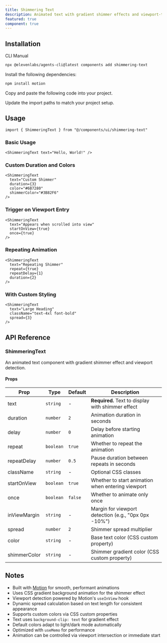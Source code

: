 ```yaml
---
title: Shimmering Text
description: Animated text with gradient shimmer effects and viewport-triggered animations using Motion.
featured: true
component: true
---
```


<ComponentPreview
  name="shimmering-text-demo"
  description="A text shimmer effect with customizable speed, intensity, and colors"
/>

## Installation

<CodeTabs>

<TabsList>
  <TabsTrigger value="cli">CLI</TabsTrigger>
  <TabsTrigger value="manual">Manual</TabsTrigger>
</TabsList>
<TabsContent value="cli">

```bash
npx @elevenlabs/agents-cli@latest components add shimmering-text
```

</TabsContent>

<TabsContent value="manual">

<Steps>

<Step>Install the following dependencies:</Step>

```bash
npm install motion
```

<Step>Copy and paste the following code into your project.</Step>

<ComponentSource
  name="shimmering-text"
  title="components/ui/shimmering-text.tsx"
/>

<Step>Update the import paths to match your project setup.</Step>

</Steps>

</TabsContent>

</CodeTabs>

## Usage

```tsx showLineNumbers
import { ShimmeringText } from "@/components/ui/shimmering-text"
```

### Basic Usage

```tsx showLineNumbers
<ShimmeringText text="Hello, World!" />
```

### Custom Duration and Colors

```tsx showLineNumbers
<ShimmeringText
  text="Custom Shimmer"
  duration={3}
  color="#6B7280"
  shimmerColor="#3B82F6"
/>
```

### Trigger on Viewport Entry

```tsx showLineNumbers
<ShimmeringText
  text="Appears when scrolled into view"
  startOnView={true}
  once={true}
/>
```

### Repeating Animation

```tsx showLineNumbers
<ShimmeringText
  text="Repeating Shimmer"
  repeat={true}
  repeatDelay={1}
  duration={2}
/>
```

### With Custom Styling

```tsx showLineNumbers
<ShimmeringText
  text="Large Heading"
  className="text-4xl font-bold"
  spread={3}
/>
```

## API Reference

### ShimmeringText

An animated text component with gradient shimmer effect and viewport detection.

#### Props

| Prop         | Type      | Default | Description                                          |
| ------------ | --------- | ------- | ---------------------------------------------------- |
| text         | `string`  | -       | **Required.** Text to display with shimmer effect    |
| duration     | `number`  | `2`     | Animation duration in seconds                        |
| delay        | `number`  | `0`     | Delay before starting animation                      |
| repeat       | `boolean` | `true`  | Whether to repeat the animation                      |
| repeatDelay  | `number`  | `0.5`   | Pause duration between repeats in seconds            |
| className    | `string`  | -       | Optional CSS classes                                 |
| startOnView  | `boolean` | `true`  | Whether to start animation when entering viewport    |
| once         | `boolean` | `false` | Whether to animate only once                         |
| inViewMargin | `string`  | -       | Margin for viewport detection (e.g., "0px 0px -10%") |
| spread       | `number`  | `2`     | Shimmer spread multiplier                            |
| color        | `string`  | -       | Base text color (CSS custom property)                |
| shimmerColor | `string`  | -       | Shimmer gradient color (CSS custom property)         |

## Notes

- Built with [Motion](https://motion.dev/) for smooth, performant animations
- Uses CSS gradient background animation for the shimmer effect
- Viewport detection powered by Motion's `useInView` hook
- Dynamic spread calculation based on text length for consistent appearance
- Supports custom colors via CSS custom properties
- Text uses `background-clip: text` for gradient effect
- Default colors adapt to light/dark mode automatically
- Optimized with `useMemo` for performance
- Animation can be controlled via viewport intersection or immediate start
